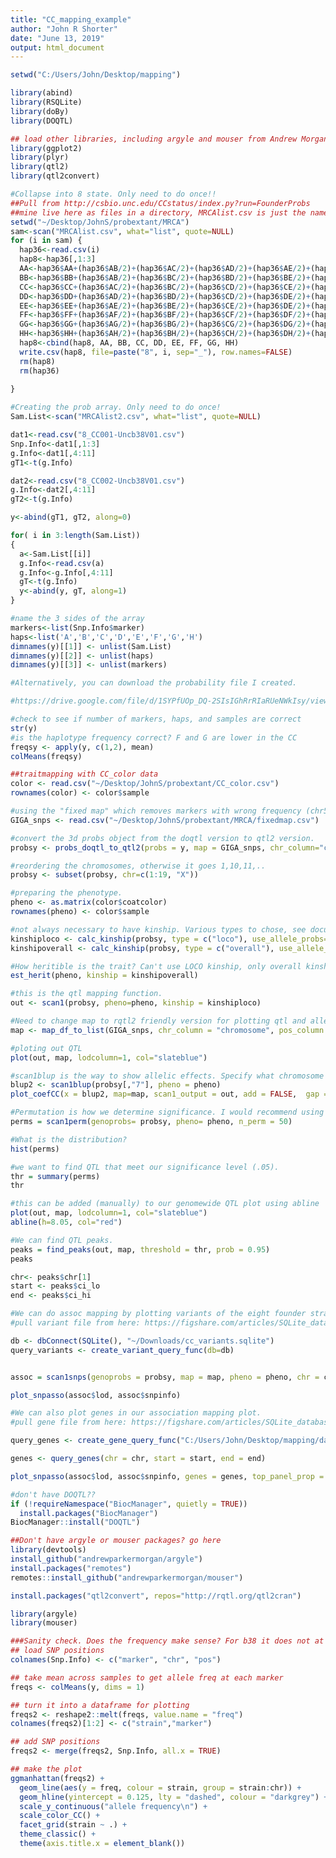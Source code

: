 ```yaml
---
title: "CC_mapping_example"
author: "John R Shorter"
date: "June 13, 2019"
output: html_document
---
```


```r
setwd("C:/Users/John/Desktop/mapping")
```

```r
library(abind)
library(RSQLite)
library(doBy)
library(DOQTL)

## load other libraries, including argyle and mouser from Andrew Morgan
library(ggplot2)
library(plyr)
library(qtl2)
library(qtl2convert)

```


```r
#Collapse into 8 state. Only need to do once!!
##Pull from http://csbio.unc.edu/CCstatus/index.py?run=FounderProbs
##mine live here as files in a directory, MRCAlist.csv is just the names of those files
setwd("~/Desktop/JohnS/probextant/MRCA")
sam<-scan("MRCAlist.csv", what="list", quote=NULL)
for (i in sam) {
  hap36<-read.csv(i)
  hap8<-hap36[,1:3]
  AA<-hap36$AA+(hap36$AB/2)+(hap36$AC/2)+(hap36$AD/2)+(hap36$AE/2)+(hap36$AF/2)+(hap36$AG/2)+(hap36$AH/2)
  BB<-hap36$BB+(hap36$AB/2)+(hap36$BC/2)+(hap36$BD/2)+(hap36$BE/2)+(hap36$BF/2)+(hap36$BG/2)+(hap36$BH/2)
  CC<-hap36$CC+(hap36$AC/2)+(hap36$BC/2)+(hap36$CD/2)+(hap36$CE/2)+(hap36$CF/2)+(hap36$CG/2)+(hap36$CH/2)
  DD<-hap36$DD+(hap36$AD/2)+(hap36$BD/2)+(hap36$CD/2)+(hap36$DE/2)+(hap36$DF/2)+(hap36$DG/2)+(hap36$DH/2)
  EE<-hap36$EE+(hap36$AE/2)+(hap36$BE/2)+(hap36$CE/2)+(hap36$DE/2)+(hap36$EF/2)+(hap36$EG/2)+(hap36$EH/2)
  FF<-hap36$FF+(hap36$AF/2)+(hap36$BF/2)+(hap36$CF/2)+(hap36$DF/2)+(hap36$EF/2)+(hap36$FG/2)+(hap36$FH/2)
  GG<-hap36$GG+(hap36$AG/2)+(hap36$BG/2)+(hap36$CG/2)+(hap36$DG/2)+(hap36$EG/2)+(hap36$FG/2)+(hap36$GH/2)
  HH<-hap36$HH+(hap36$AH/2)+(hap36$BH/2)+(hap36$CH/2)+(hap36$DH/2)+(hap36$EH/2)+(hap36$FH/2)+(hap36$GH/2)
  hap8<-cbind(hap8, AA, BB, CC, DD, EE, FF, GG, HH)
  write.csv(hap8, file=paste("8", i, sep="_"), row.names=FALSE)
  rm(hap8)
  rm(hap36)
  
}


```

```r
#Creating the prob array. Only need to do once!
Sam.List<-scan("MRCAlist2.csv", what="list", quote=NULL)

dat1<-read.csv("8_CC001-Uncb38V01.csv")
Snp.Info<-dat1[,1:3]
g.Info<-dat1[,4:11]
gT1<-t(g.Info)

dat2<-read.csv("8_CC002-Uncb38V01.csv")
g.Info<-dat2[,4:11]
gT2<-t(g.Info)

y<-abind(gT1, gT2, along=0)

for( i in 3:length(Sam.List))
{
  a<-Sam.List[[i]]
  g.Info<-read.csv(a)
  g.Info<-g.Info[,4:11]
  gT<-t(g.Info)
  y<-abind(y, gT, along=1)
}

#name the 3 sides of the array
markers<-list(Snp.Info$marker)
haps<-list('A','B','C','D','E','F','G','H')
dimnames(y)[[1]] <- unlist(Sam.List)
dimnames(y)[[2]] <- unlist(haps)
dimnames(y)[[3]] <- unlist(markers)
```

```r
#Alternatively, you can download the probability file I created.

#https://drive.google.com/file/d/1SYPfUOp_DQ-2SIsIGhRrRIaRUeNWkIsy/view?usp=sharing

```

```r
#check to see if number of markers, haps, and samples are correct
str(y)
#is the haplotype frequency correct? F and G are lower in the CC
freqsy <- apply(y, c(1,2), mean)
colMeans(freqsy)

```

```r
##traitmapping with CC_color data
color <- read.csv("~/Desktop/JohnS/probextant/CC_color.csv")
rownames(color) <- color$sample

#using the "fixed map" which removes markers with wrong frequency (chr5 and chr13)
GIGA_snps <- read.csv("~/Desktop/JohnS/probextant/MRCA/fixedmap.csv")

```

```r
#convert the 3d probs object from the doqtl version to qtl2 version. 
probsy <- probs_doqtl_to_qtl2(probs = y, map = GIGA_snps, chr_column="chromosome", pos_column="position", marker_column="marker")

#reordering the chromosomes, otherwise it goes 1,10,11,..
probsy <- subset(probsy, chr=c(1:19, "X")) 

#preparing the phenotype. 
pheno <- as.matrix(color$coatcolor)
rownames(pheno) <- color$sample

#not always necessary to have kinship. Various types to chose, see documentation if interested in learning more.
kinshiploco <- calc_kinship(probsy, type = c("loco"), use_allele_probs=FALSE)
kinshipoverall <- calc_kinship(probsy, type = c("overall"), use_allele_probs=FALSE)

#How heritible is the trait? Can't use LOCO kinship, only overall kinship (0.87)
est_herit(pheno, kinship = kinshipoverall)
```

```r

#this is the qtl mapping function.
out <- scan1(probsy, pheno=pheno, kinship = kinshiploco)

#Need to change map to rqtl2 friendly version for plotting qtl and allelic effects
map <- map_df_to_list(GIGA_snps, chr_column = "chromosome", pos_column = "position", marker_column = "marker", Xchr = c("X"))

#ploting out QTL
plot(out, map, lodcolumn=1, col="slateblue")
```

```r
#scan1blup is the way to show allelic effects. Specify what chromosome you whant to see.
blup2 <- scan1blup(probsy[,"7"], pheno = pheno)
plot_coefCC(x = blup2, map=map, scan1_output = out, add = FALSE,  gap = NULL, top_panel_prop = 0.6, legend ="topleft")

```

```r
#Permutation is how we determine significance. I would recommend using at least 1000, however it can take a long time, so for this example I am using 50.
perms = scan1perm(genoprobs= probsy, pheno= pheno, n_perm = 50)

#What is the distribution?
hist(perms)
```

```r
#we want to find QTL that meet our significance level (.05). 
thr = summary(perms)
thr

#this can be added (manually) to our genomewide QTL plot using abline
plot(out, map, lodcolumn=1, col="slateblue")
abline(h=8.05, col="red")
```

```r
#We can find QTL peaks.
peaks = find_peaks(out, map, threshold = thr, prob = 0.95)
peaks

chr<- peaks$chr[1]
start <- peaks$ci_lo
end <- peaks$ci_hi
```

```r
#We can do assoc mapping by plotting variants of the eight founder strains using sanger's sequence. The variants file is quite large.
#pull variant file from here: https://figshare.com/articles/SQLite_database_of_variants_in_Collaborative_Cross_founder_mouse_strains/5280229/2

db <- dbConnect(SQLite(), "~/Downloads/cc_variants.sqlite")
query_variants <- create_variant_query_func(db=db)


assoc = scan1snps(genoprobs = probsy, map = map, pheno = pheno, chr = chr, start = start, end = end, cores = 4, query_func = query_variants, keep_all_snps = TRUE)

plot_snpasso(assoc$lod, assoc$snpinfo)

```

```r
#We can also plot genes in our association mapping plot.
#pull gene file from here: https://figshare.com/articles/SQLite_database_with_MGI_mouse_gene_annotations_from_Mouse_Genome_Informatics_MGI_at_The_Jackson_Laboratory/5286019/5

query_genes <- create_gene_query_func("C:/Users/John/Desktop/mapping/data/mouse_genes_mgi.sqlite")

genes <- query_genes(chr = chr, start = start, end = end)

plot_snpasso(assoc$lod, assoc$snpinfo, genes = genes, top_panel_prop = 0.5)
```






```r
#don't have DOQTL??
if (!requireNamespace("BiocManager", quietly = TRUE))
  install.packages("BiocManager")
BiocManager::install("DOQTL")

##Don't have argyle or mouser packages? go here
library(devtools)
install_github("andrewparkermorgan/argyle")
install.packages("remotes")
remotes::install_github("andrewparkermorgan/mouser")

install.packages("qtl2convert", repos="http://rqtl.org/qtl2cran")

```

```r

library(argyle)
library(mouser)

###Sanity check. Does the frequency make sense? For b38 it does not at chr5 and chr13!
## load SNP positions
colnames(Snp.Info) <- c("marker", "chr", "pos")

## take mean across samples to get allele freq at each marker
freqs <- colMeans(y, dims = 1)

## turn it into a dataframe for plotting
freqs2 <- reshape2::melt(freqs, value.name = "freq")
colnames(freqs2)[1:2] <- c("strain","marker")

## add SNP positions
freqs2 <- merge(freqs2, Snp.Info, all.x = TRUE)

## make the plot
ggmanhattan(freqs2) +
  geom_line(aes(y = freq, colour = strain, group = strain:chr)) +
  geom_hline(yintercept = 0.125, lty = "dashed", colour = "darkgrey") +
  scale_y_continuous("allele frequency\n") +
  scale_color_CC() +
  facet_grid(strain ~ .) +
  theme_classic() +
  theme(axis.title.x = element_blank())
```
